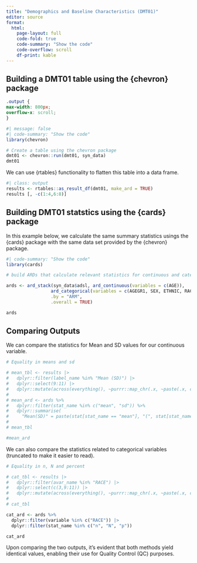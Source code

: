 ```yaml
---
title: "Demographics and Baseline Characteristics (DMT01)"
editor: source
format: 
  html:
    page-layout: full
    code-fold: true
    code-summary: "Show the code"
    code-overflow: scroll 
    df-print: kable
---
```


## Building a DMT01 table using the {chevron} package

```css
.output {
max-width: 800px;
overflow-x: scroll;
}
```

```r
#| message: false
#| code-summary: "Show the code"
library(chevron)

# Create a table using the chevron package 
dmt01 <- chevron::run(dmt01, syn_data)
dmt01

```

We can use {rtables} functionality to flatten this table into a data frame.

```r
#| class: output
results <- rtables::as_result_df(dmt01, make_ard = TRUE)
results [, -c(1:4,6:8)]
```

## Building DMT01 statstics using the {cards} package

In this example below, we calculate the same summary statistics usings the {cards} package with the same data set provided by the {chevron} package.

```r
#| code-summary: "Show the code"
library(cards)

# build ARDs that calculate relevant statistics for continuous and categorical variables.

ards <- ard_stack(syn_data$adsl, ard_continuous(variables = c(AGE)),
                 ard_categorical(variables = c(AGEGR1, SEX, ETHNIC, RACE)),
                 .by = "ARM",
                 .overall = TRUE)

ards
```

## Comparing Outputs

We can compare the statistics for Mean and SD values for our continuous variable.

```r
# Equality in means and sd

# mean_tbl <- results |>
#   dplyr::filter(label_name %in% "Mean (SD)") |>
#   dplyr::select(9:11) |>
#   dplyr::mutate(across(everything(), ~purrr::map_chr(.x, ~paste(.x, collapse = ", "))))
# 
# mean_ard <- ards %>%
#   dplyr::filter(stat_name %in% c("mean", "sd")) %>%
#   dplyr::summarise(
#     "Mean(SD)" = paste(stat[stat_name == "mean"], "(", stat[stat_name == "sd"], ")", sep = ""))
# 
# mean_tbl
```

```r
#mean_ard
```

We can also compare the statistics related to categorical variables (truncated to make it easier to read).

```r
# Equality in n, N and percent

# cat_tbl <- results |>
#   dplyr::filter(avar_name %in% "RACE") |>
#   dplyr::select(c(3,9:11)) |>
#   dplyr::mutate(across(everything(), ~purrr::map_chr(.x, ~paste(.x, collapse = ", "))))
# 
# cat_tbl
```

```r
cat_ard <- ards %>%
  dplyr::filter(variable %in% c("RACE")) |>
  dplyr::filter(stat_name %in% c("n", "N", "p")) 

cat_ard
```

Upon comparing the two outputs, it's evident that both methods yield identical values, enabling their use for Quality Control (QC) purposes.
